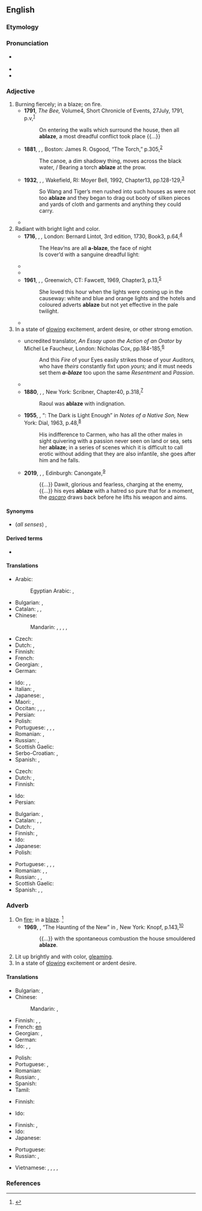 ==English==

===Etymology===
{{prefix|en|a|blaze|t1=on, in|t2=flame}}

===Pronunciation===
* {{a|US}} {{IPA|en|/əˈbleɪz/}}
* {{rhymes|en|eɪz|s=2}}
* {{audio|en|en-us-ablaze.ogg|Audio (US)}}

===Adjective===
{{en-adj}}

# Burning fiercely; in a blaze; on fire. {{defdate|18th century.}}
#* '''1791''', ''The Bee,'' Volume{{nbsp}}4, Short Chronicle of Events, 27{{nbsp}}July, 1791, p.{{nbsp}}v,<sup>[https://babel.hathitrust.org/cgi/pt?id=nyp.33433081754180&view=1up&seq=355&skin=2021&q1=ablaze]</sup>
#*: On entering the walls which surround the house, then all '''ablaze''', a most dreadful conflict took place {{...}}
#* '''1881''', {{w|Walt Whitman}}, ''{{w|Leaves of Grass}},'' Boston: James R. Osgood, “The Torch,” p.{{nbsp}}305,<sup>[https://archive.org/details/leavesofgrasswhi00whitrich/page/305/mode/1up?q=ablaze]</sup>
#*: The canoe, a dim shadowy thing, moves across the black water, / Bearing a torch '''ablaze''' at the prow.
#* '''1932''', {{w|Pearl S. Buck}}, ''{{w|Sons (novel)|Sons}},'' Wakefield, RI: Moyer Bell, 1992, Chapter{{nbsp}}13, pp.{{nbsp}}128-129,<sup>[https://archive.org/details/sons00buck/page/129/mode/1up?q=ablaze]</sup>
#*: So Wang and Tiger’s men rushed into such houses as were not too '''ablaze''' and they began to drag out booty of silken pieces and yards of cloth and garments and anything they could carry.
#* {{quote-journal|en
|date=October 23, 2011
|author=Phil McNulty
|title=Man Utd 1 - 6 Man City
|work=BBC Sport
|url=http://news.bbc.co.uk/sport2/hi/football/15325536.stm
|page=
|passage=Mario Balotelli, in the headlines for accidentally setting his house '''ablaze''' with fireworks, put City on their way with goals either side of the interval as United struggled to contain the array of attacking talent in front of them.}}
# Radiant with bright light and color. {{defdate|18th century.}}
#* '''1716''', {{w|John Gay}}, ''{{w|Trivia (poem)|Trivia}},'' London: Bernard Lintot, 3rd edition, 1730, Book{{nbsp}}3, p.{{nbsp}}64,<sup>[https://archive.org/details/triviaorartwalk00gaygoog/page/n67/mode/1up?q=%22a+blaze%22]</sup>
#*: The Heav’ns are all '''a-blaze''', the face of night
#*: Is cover’d with a sanguine dreadful light:
#* {{quote-book|en|passage=All '''ablaze''' with crimson and gold.|author={{w|Henry Wadsworth Longfellow}}|year=1872|title=Christus: A Mystery}}
#* {{quote-book|en|year=1923|author={{w|P. G. Wodehouse}}|title={{w|Leave It to Psmith}}|chapter=I| passage=The day being June the thirtieth, which is the very high-tide time of summer flowers, the immediate neighbourhood of the castle was '''ablaze''' with roses, pinks, pansies, carnations, hollyhocks, columbines, larkspurs, London pride, Canterbury bells, and a multitude of other choice blooms.}}
#* '''1961''', {{w|Cyprian Ekwensi}}, ''{{w|Jagua Nana}},'' Greenwich, CT: Fawcett, 1969, Chapter{{nbsp}}3, p.{{nbsp}}13,<sup>[https://archive.org/details/jaguanananovelby0000unse/page/13/mode/1up?q=ablaze]</sup>
#*: She loved this hour when the lights were coming up in the causeway: white and blue and orange lights and the hotels and coloured adverts '''ablaze''' but not yet effective in the pale twilight.
#* {{quote-journal|en|date=2021 July 28|author=Paul Bigland|title=Calder line captures picturesque Pennines|journal=RAIL|issue=936|page=69|text=Autumn is a lovely time to visit as the tree cover near the line is '''ablaze''' with colour.}}
# In a state of [[glowing]] excitement, ardent desire, or other strong emotion. {{defdate|17th century.}}
#* {{circa|1680}} uncredited translator, ''An Essay upon the Action of an Orator'' by Michel Le Faucheur, London: Nicholas Cox, pp.{{nbsp}}184-185,<sup>[http://name.umdl.umich.edu/B25742.0001.001]</sup>
#*: And this ''Fire'' of your Eyes easily strikes those of your ''Auditors,'' who have ''theirs'' constantly fixt upon ''yours;'' and it must needs set them '''''a-blaze''''' too upon the same ''Resentment'' and ''Passion''.
#* {{quote-book|en|passage=The young Cambridge democrats were all '''ablaze''' to assist Torrijos.|author={{w|Thomas Carlyle}}|title=The Life of John Sterling|year=1851}}
#* '''1880''', {{w|George Washington Cable}}, ''{{w|The Grandissimes}},'' New York: Scribner, Chapter{{nbsp}}40, p.{{nbsp}}318,<sup>[https://archive.org/details/grandissimesstor00cabliala/page/318/mode/1up?q=ablaze]</sup>
#*: Raoul was '''ablaze''' with indignation.
#* '''1955''', {{w|James Baldwin}}, “{{w|Carmen Jones}}: The Dark is Light Enough” in ''Notes of a Native Son,'' New York: Dial, 1963, p.{{nbsp}}48,<sup>[https://archive.org/details/notesofnativeson0000bald/page/48/mode/1up?q=ablaze]</sup>
#*: His indifference to Carmen, who has all the other males in sight quivering with a passion never seen on land or sea, sets her '''ablaze'''; in a series of scenes which it is difficult to call erotic without adding that they are also infantile, she goes after him and he falls.
#* '''2019''', {{w|Maaza Mengiste}}, ''{{w|The Shadow King (book)|The Shadow King}},'' Edinburgh: Canongate,<sup>[https://books.google.ca/books?id=_X-pDwAAQBAJ&newbks=1&newbks_redir=0&printsec=frontcover#v=onepage&q&f=false]</sup>
#*: {{...}} Dawit, glorious and fearless, charging at the enemy, {{...}} his eyes '''ablaze''' with a hatred so pure that for a moment, the ''[[ascaro]]'' draws back before he lifts his weapon and aims.

====Synonyms====
* (''all senses'') {{l|en|afire}}, {{l|en|aflame}}

====Derived terms====
* {{l|en|set the world ablaze}}

====Translations====
{{trans-top|on fire}}
* Arabic: {{t|ar|مُشْتَعِل|m}}
*: Egyptian Arabic: {{t|arz|والع|m|tr=wāleʕ|sc=Arab}}, {{t|arz|مشعلل|m|tr=mešaʕlel|sc=Arab}}
* Bulgarian: {{t+|bg|пламнал}}, {{t+|bg|лумнал}}
* Catalan: {{t+|ca|rogent}}, {{t+|ca|cremant}}, {{t+|ca|ardent}}
* Chinese:
*: Mandarin: {{t+|cmn|燃燒|sc=Hani}}, {{t+|cmn|燃烧|tr=ránshāo|sc=Hani}}, {{t+|cmn|起火|tr=qǐhuǒ|sc=Hani}}, {{t+|cmn|著火|sc=Hani}}, {{t+|cmn|着火|tr=zháohuǒ|sc=Hani}}
* Czech: {{t+|cs|hořící}}
* Dutch: {{t|nl|in lichterlaaie}}, {{t|nl|in vuur en vlam}}
* Finnish: {{t+|fi|palava}}
* French: {{t+|fr|embrasé}}
* Georgian: {{t|ka|ცეცხლწაკიდებული}}, {{t|ka|ალმოდებული}}
* German: {{t+|de|lodernd}}
{{trans-mid}}
* Ido: {{t+|io|brulanta}}, {{t+|io|flamoza}}, {{t+|io|fairoza}}
* Italian: {{t|it|in fiamme}}, {{t+|it|fiammeggiante}}
* Japanese: {{t+|ja|燃える|tr=moete iru|alt=燃えている}}, {{t+|ja|着火|tr=ちゃっか, chakka|sc=Jpan}}
* Maori: {{t|mi|pūkauri}}, {{t|mi|kongange}}
* Occitan: {{t|oc|a fòc}}, {{t|oc|a fuòc}}, {{t|oc|enflamat}}, {{t|oc|abrandat}}
* Persian: {{t|fa|شعله‌ور|tr=šo'levar|sc=fa-Arab}}
* Polish: {{t|pl|w ogniu}}
* Portuguese: {{t|pt|[[em]] [[chama]]s}}, {{t|pt|[[em]] [[brasa]]s}}, {{t+|pt|queimando}}, {{t+|pt|ardente}}
* Romanian: {{t|ro|în flăcări}}, {{t+|ro|aprins}}
* Russian: {{t+|ru|гореть|alt=горя́щий}} {{qualifier|on fire}}, {{t+|ru|сверкать|alt=сверка́ющий}} {{qualifier|gleaming}}
* Scottish Gaelic: {{t|gd|lasrach}}
* Serbo-Croatian: {{t|sh|goreći}}, {{t|sh|plamsajući}}
* Spanish: {{t+|es|ardiendo}}, {{t|es|en llamas}}
{{trans-bottom}}

{{trans-top|radiant with bright light and color}}
* Czech: {{t|cs|planoucí}}
* Dutch: {{t+|nl|stralend}}, {{t+|nl|flonkerend}}
* Finnish: {{t+|fi|hehkuva}}
{{trans-mid}}
* Ido: {{t+|io|brilanta}}
* Persian: {{t+|fa|فروزان|tr=fruzān|sc=fa-Arab}}
{{trans-bottom}}

{{trans-top|in a state of glowing excitement}}
* Bulgarian: {{t+|bg|възбуден}}, {{t+|bg|енергичен}}
* Catalan: {{t+|ca|rogent}}, {{t+|ca|cremant}}, {{t+|ca|ardent}}
* Dutch: {{t|nl|vol gloed}}, {{t+|nl|opgewonden}}
* Finnish: {{t+|fi|innokas}}, {{t+|fi|kiihkeä}}
* Ido: {{t+|io|flamoza}}
* Japanese: {{t+|ja|興奮|tr=kōfun shite iru|alt=興奮している}}
* Polish: {{t|pl|rozjarzony}}
{{trans-mid}}
* Portuguese: {{t+|pt|ardente}}, {{t+|pt|brilhante}}, {{t+|pt|radiante}}, {{t+|pt|resplandecente}}
* Romanian: {{t|ro|strălucind}}, {{t+|ro|scânteind}}, {{t+|ro|lucitor}}
* Russian: {{t+|ru|возбуждённый}}, {{t+|ru|пы́лкий}}, {{t+|ru|гореть|alt=горя́щий}}
* Scottish Gaelic: {{t|gd|lasrach}}
* Spanish: {{t|es|radiante}}, {{t+|es|ardiente}}, {{t+|es|resplandeciente}}
{{trans-bottom}}

===Adverb===
{{en-adv}}

# On [[fire]]; in a [[blaze]]. {{defdate|Early 19th century.}}<ref name=SOED>{{R:SOED5|page=5}}</ref>
#* '''1969''', {{w|Ray Bradbury}}, “The Haunting of the New” in ''{{w|I Sing the Body Electric! (short story collection)|I Sing the Body Electric!}},'' New York: Knopf, p.{{nbsp}}143,<sup>[https://archive.org/details/isingbodyelectri00rayb_1/page/143/mode/1up?q=ablaze]</sup>
#*: {{...}} with the spontaneous combustion the house smouldered '''ablaze'''.
# Lit up brightly and with color, [[gleam]]ing.
# In a state of [[glowing]] excitement or ardent desire.

====Translations====
{{trans-top|on fire}}
* Bulgarian: {{t+|bg|пламнал}}, {{t+|bg|лумнал}}
* Chinese:
*: Mandarin: {{t+|cmn|熾|sc=Hani}}, {{t+|cmn|炽|tr=chì|sc=Hani}}
* Finnish: {{t|fi|tulessa}}, {{t|fi|liekeissä}}, {{t|fi|ilmiliekeissä}}
* French: [[en]] {{t+|fr|flamme|alt=flammes}}
* Georgian: {{t|ka|ალში}}, {{t|ka|ცეცხლში}}
* German: {{t-check|de|[[in]] [[Flamme]]n}}
* Ido: {{t|io|flamoze}}, {{t|io|fairoze}}, {{t|io|brulante}}
{{trans-mid}}
* Polish: {{t|pl|w ogniu}}
* Portuguese: {{t+|pt|ardendo}}, {{t+|pt|queimando}}
* Romanian: {{t|ro|în flăcări}}
* Russian: {{t-check|ru|[[в]] [[огонь|огне́]]}} {{attention|ru|2=was "[[в]] [[огонь|огне]]" - assumed sum-of-parts; if an idiom, remove the wikilinks to the individual words. see [[User:Kephir/gadgets/xte#Translation_fixing]]}}, {{t+|ru|гореть|alt=горя́щий}}
* Spanish: {{t+|es|llama|alt=en llamas}}
* Tamil: {{t|ta|theeyil|sc=Taml}}
{{trans-bottom}}

{{trans-top|lit up brightly and with color}}
* Finnish: {{t|fi|[[kirkkaasti]] [[valaistu]]}}
{{trans-mid}}
* Ido: {{t+|io|brilante}}
{{trans-bottom}}

{{trans-top|glowing with excitement}}
* Finnish: {{t+|fi|innoissaan}}, {{t|fi|intoa täynnä}}
* Ido: {{t|io|flamoze}}
* Japanese: {{t+|ja|輝く|tr=かがやいている, kagayaite iru|alt=輝いている|sc=Jpan}}
{{trans-mid}}
* Portuguese: {{t+|pt|brilhando}}
* Russian: {{t-check|ru|[[в]] [[пыл|пылу́]]}} {{attention|ru|2=was "[[в]] [[пыл|пылу]]" - assumed sum-of-parts; if an idiom, remove the wikilinks to the individual words. see [[User:Kephir/gadgets/xte#Translation_fixing]]}}, {{t+|ru|пылать|alt=пыла́ющий}}
{{trans-bottom}}

{{checktrans-top}}
* Vietnamese: {{t-check|vi|rực cháy}}, {{t+check|vi|bốc cháy}}, {{t-check|vi|sáng chói lọi}}, {{t-check|vi|bừng bừng}}, {{t+check|vi|rừng rực}}
{{trans-mid}}
{{trans-bottom}}

===References===
<references/>